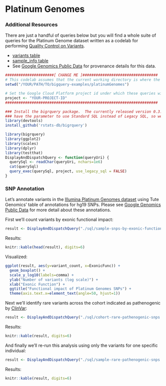 Platinum Genomes
================

### Additional Resources

There are just a handful of queries below but you will find a whole suite of
queries for the Platinum Genome dataset written as a codelab for performing
[Quality Control on Variants](https://github.com/googlegenomics/codelabs/tree/master/R/PlatinumGenomes-QC).

* [variants table](https://bigquery.cloud.google.com/table/genomics-public-data:platinum_genomes.variants?pli=1)
* [sample_info table](https://bigquery.cloud.google.com/table/google.com:biggene:platinum_genomes.sample_info)
* See [Google Genomics Public Data](http://googlegenomics.readthedocs.io/en/latest/use_cases/discover_public_data/platinum_genomes.html)
for provenance details for this data.

```r
######################[ CHANGE ME ]##################################
# This codelab assumes that the current working directory is where the Rmd file resides.
setwd("/YOUR/PATH/TO/bigquery-examples/platinumGenomes")

# Set the Google Cloud Platform project id under which these queries will run.
project <- "YOUR-PROJECT-ID"
#####################################################################

### Install the bigrquery package.  The currently released version 0.3.0 does not yet
### have the parameter to use Standard SQL instead of Legacy SQL, so we install from github.
library(devtools)
install_github('rstats-db/bigrquery')
```

```r
library(bigrquery)
library(ggplot2)
library(scales)
library(dplyr)
library(testthat)
DisplayAndDispatchQuery <- function(queryUri) {
  querySql <- readChar(queryUri, nchars=1e6)
  cat(querySql)
  query_exec(querySql, project, use_legacy_sql = FALSE)
}
```

### SNP Annotation

Let's annotate variants in the [Illumina Platinum Genomes dataset](http://googlegenomics.readthedocs.io/en/latest/use_cases/discover_public_data/platinum_genomes.html)
using Tute Genomics' table of annotations for hg19 SNPs.  Please see [Google Genomics Public Data](http://googlegenomics.readthedocs.io/en/latest/use_cases/discover_public_data/tute_genomics_public_data.html)
for more detail about these annotations.

First we'll count variants by exonic functional impact:
```r
result <- DisplayAndDispatchQuery("./sql/sample-snps-by-exonic-function.sql")
```

Results:
```r
knitr::kable(head(result), digits=6)
```

Visualized:
```r
ggplot(result, aes(y=variant_count, x=ExonicFunc)) +
  geom_boxplot() +
  scale_y_log10(labels=comma) +
  ylab("Number of variants (log scale)") +
  xlab("Exonic Function") +
  ggtitle("Functional impact of Platinum Genomes SNPs") +
  theme(axis.text.x=element_text(angle=50, hjust=1))
```

Next we'll identify rare variants across the cohort indicated as pathenogenic
by [ClinVar](https://www.ncbi.nlm.nih.gov/clinvar/):
```r
result <- DisplayAndDispatchQuery("./sql/cohort-rare-pathenogenic-snps.sql")
```

Results:
```r
knitr::kable(result, digits=6)
```

And finally we'll re-run this analysis using only the variants for one specific individual:
```r
result <- DisplayAndDispatchQuery("./sql/sample-rare-pathenogenic-snps.sql")
```

Results:
```r
knitr::kable(result, digits=6)
```
